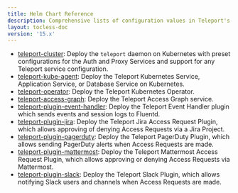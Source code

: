```yaml
---
title: Helm Chart Reference
description: Comprehensive lists of configuration values in Teleport's Helm charts
layout: tocless-doc
version: '15.x'
---
```


- [teleport-cluster](/docs/reference/helm-reference/teleport-cluster): Deploy the
  `teleport` daemon on Kubernetes with preset configurations for the Auth and
  Proxy Services and support for any Teleport service configuration.
- [teleport-kube-agent](/docs/reference/helm-reference/teleport-kube-agent): Deploy the
  Teleport Kubernetes Service, Application Service, or Database Service on
  Kubernetes.
- [teleport-operator](/docs/reference/helm-reference/teleport-operator): Deploy the
  Teleport Kubernetes Operator.
- [teleport-access-graph](/docs/reference/helm-reference/teleport-access-graph): Deploy the
  Teleport Access Graph service.
- [teleport-plugin-event-handler](/docs/reference/helm-reference/teleport-plugin-event-handler):
  Deploy the Teleport Event Handler plugin which sends events and session logs
  to Fluentd.
- [teleport-plugin-jira](/docs/reference/helm-reference/teleport-plugin-jira): Deploy
  the Teleport Jira Access Request Plugin, which allows approving of denying
  Access Requests via a Jira Project.
- [teleport-plugin-pagerduty](/docs/reference/helm-reference/teleport-plugin-pagerduty):
  Deploy the Teleport PagerDuty Plugin, which allows sending PagerDuty alerts
  when Access Requests are made.
- [teleport-plugin-mattermost](/docs/reference/helm-reference/teleport-plugin-mattermost):
  Deploy the Teleport Mattermost Access Request Plugin, which allows approving
  or denying Access Requests via Mattermost.
- [teleport-plugin-slack](/docs/reference/helm-reference/teleport-plugin-slack): Deploy
  the Teleport Slack Plugin, which allows notifying Slack users and channels
  when Access Requests are made.
